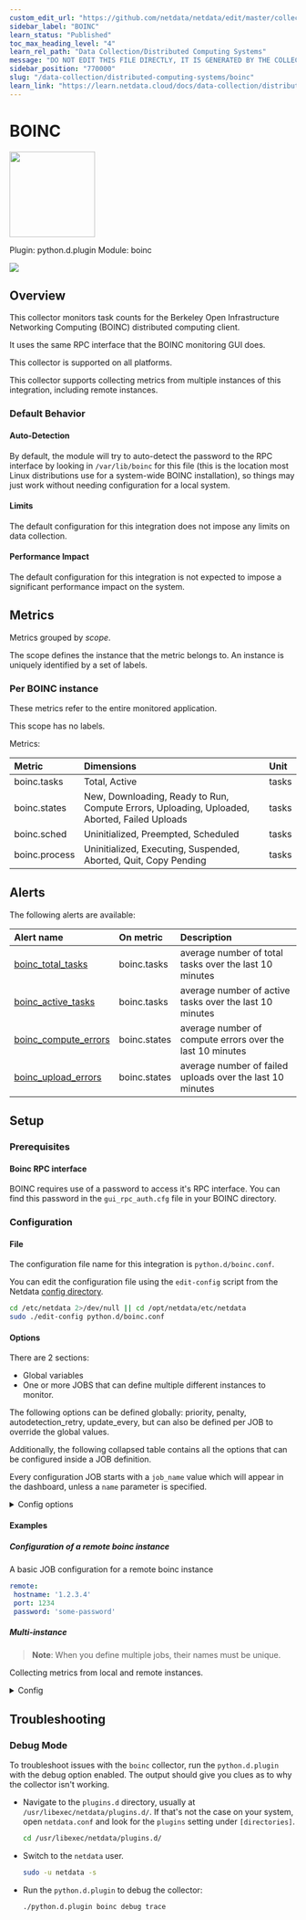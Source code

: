 ```yaml
---
custom_edit_url: "https://github.com/netdata/netdata/edit/master/collectors/python.d.plugin/boinc/metadata.yaml"
sidebar_label: "BOINC"
learn_status: "Published"
toc_max_heading_level: "4"
learn_rel_path: "Data Collection/Distributed Computing Systems"
message: "DO NOT EDIT THIS FILE DIRECTLY, IT IS GENERATED BY THE COLLECTOR'S metadata.yaml FILE"
sidebar_position: "770000"
slug: "/data-collection/distributed-computing-systems/boinc"
learn_link: "https://learn.netdata.cloud/docs/data-collection/distributed-computing-systems/boinc"
---
```



# BOINC


<img src="https://netdata.cloud/img/bolt.svg" width="150"/>


Plugin: python.d.plugin
Module: boinc

<img src="https://img.shields.io/badge/maintained%20by-Netdata-%2300ab44" />

## Overview

This collector monitors task counts for the Berkeley Open Infrastructure Networking Computing (BOINC) distributed computing client.

It uses the same RPC interface that the BOINC monitoring GUI does.

This collector is supported on all platforms.

This collector supports collecting metrics from multiple instances of this integration, including remote instances.


### Default Behavior

#### Auto-Detection

By default, the module will try to auto-detect the password to the RPC interface by looking in `/var/lib/boinc` for this file (this is the location most Linux distributions use for a system-wide BOINC installation), so things may just work without needing configuration for a local system.

#### Limits

The default configuration for this integration does not impose any limits on data collection.

#### Performance Impact

The default configuration for this integration is not expected to impose a significant performance impact on the system.


## Metrics

Metrics grouped by *scope*.

The scope defines the instance that the metric belongs to. An instance is uniquely identified by a set of labels.



### Per BOINC instance

These metrics refer to the entire monitored application.

This scope has no labels.

Metrics:

| Metric | Dimensions | Unit |
|:------|:----------|:----|
| boinc.tasks | Total, Active | tasks |
| boinc.states | New, Downloading, Ready to Run, Compute Errors, Uploading, Uploaded, Aborted, Failed Uploads | tasks |
| boinc.sched | Uninitialized, Preempted, Scheduled | tasks |
| boinc.process | Uninitialized, Executing, Suspended, Aborted, Quit, Copy Pending | tasks |



## Alerts


The following alerts are available:

| Alert name  | On metric | Description |
|:------------|:----------|:------------|
| [ boinc_total_tasks ](https://github.com/netdata/netdata/blob/master/health/health.d/boinc.conf) | boinc.tasks | average number of total tasks over the last 10 minutes |
| [ boinc_active_tasks ](https://github.com/netdata/netdata/blob/master/health/health.d/boinc.conf) | boinc.tasks | average number of active tasks over the last 10 minutes |
| [ boinc_compute_errors ](https://github.com/netdata/netdata/blob/master/health/health.d/boinc.conf) | boinc.states | average number of compute errors over the last 10 minutes |
| [ boinc_upload_errors ](https://github.com/netdata/netdata/blob/master/health/health.d/boinc.conf) | boinc.states | average number of failed uploads over the last 10 minutes |


## Setup

### Prerequisites

#### Boinc RPC interface

BOINC requires use of a password to access it's RPC interface. You can find this password in the `gui_rpc_auth.cfg` file in your BOINC directory.


### Configuration

#### File

The configuration file name for this integration is `python.d/boinc.conf`.


You can edit the configuration file using the `edit-config` script from the
Netdata [config directory](/docs/configuring/configuration#the-netdata-config-directory).

```bash
cd /etc/netdata 2>/dev/null || cd /opt/netdata/etc/netdata
sudo ./edit-config python.d/boinc.conf
```
#### Options

There are 2 sections:

* Global variables
* One or more JOBS that can define multiple different instances to monitor.

The following options can be defined globally: priority, penalty, autodetection_retry, update_every, but can also be defined per JOB to override the global values.

Additionally, the following collapsed table contains all the options that can be configured inside a JOB definition.

Every configuration JOB starts with a `job_name` value which will appear in the dashboard, unless a `name` parameter is specified.


<details><summary>Config options</summary>

| Name | Description | Default | Required |
|:----|:-----------|:-------|:--------:|
| update_every | Sets the default data collection frequency. | 5 | False |
| priority | Controls the order of charts at the netdata dashboard. | 60000 | False |
| autodetection_retry | Sets the job re-check interval in seconds. | 0 | False |
| penalty | Indicates whether to apply penalty to update_every in case of failures. | yes | False |
| name | Job name. This value will overwrite the `job_name` value. JOBS with the same name are mutually exclusive. Only one of them will be allowed running at any time. This allows autodetection to try several alternatives and pick the one that works. |  | False |
| hostname | Define a hostname where boinc is running. | localhost | False |
| port | The port of boinc RPC interface. |  | False |
| password | Provide a password to connect to a boinc RPC interface. |  | False |

</details>

#### Examples

##### Configuration of a remote boinc instance

A basic JOB configuration for a remote boinc instance

```yaml
remote:
 hostname: '1.2.3.4'
 port: 1234
 password: 'some-password'

```
##### Multi-instance

> **Note**: When you define multiple jobs, their names must be unique.

Collecting metrics from local and remote instances.


<details><summary>Config</summary>

```yaml
localhost:
  name: 'local'
  host: '127.0.0.1'
  port: 1234
  password: 'some-password'

remote_job:
  name: 'remote'
  host: '192.0.2.1'
  port: 1234
  password: some-other-password

```
</details>



## Troubleshooting

### Debug Mode

To troubleshoot issues with the `boinc` collector, run the `python.d.plugin` with the debug option enabled. The output
should give you clues as to why the collector isn't working.

- Navigate to the `plugins.d` directory, usually at `/usr/libexec/netdata/plugins.d/`. If that's not the case on
  your system, open `netdata.conf` and look for the `plugins` setting under `[directories]`.

  ```bash
  cd /usr/libexec/netdata/plugins.d/
  ```

- Switch to the `netdata` user.

  ```bash
  sudo -u netdata -s
  ```

- Run the `python.d.plugin` to debug the collector:

  ```bash
  ./python.d.plugin boinc debug trace
  ```


